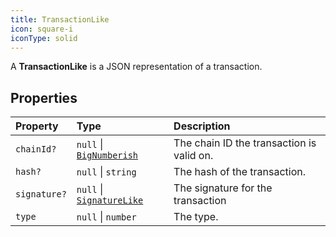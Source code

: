 ```yaml
---
title: TransactionLike
icon: square-i
iconType: solid
---
```


A **TransactionLike** is a JSON representation of a transaction.

## Properties

| Property | Type | Description |
| :------ | :------ | :------ |
| `chainId?` | `null` \| [`BigNumberish`](/sdk/content/type-aliases/BigNumberish) | The chain ID the transaction is valid on. |
| `hash?` | `null` \| `string` | The hash of the transaction. |
| `signature?` | `null` \| [`SignatureLike`](/sdk/content/type-aliases/SignatureLike) | The signature for the transaction |
| `type` | `null` \| `number` | The type. |
